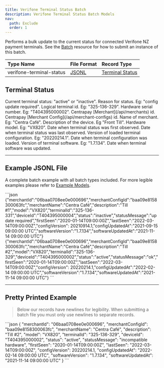 ```yaml
---
title: Verifone Terminal Status Batch
description: Verifone Terminal Status Batch Models
nav:
  path: Exclude
  order: 1
---
```


Performs a bulk update to the current status for connected Verifone NZ payment terminals. See the [Batch](/api/batches) resource for how to submit an instance of this batch.

|        Type Name         |           File Format           |             Record Type             |
| :----------------------- | :------------------------------ | :---------------------------------- |
| verifone-terminal-status | [JSONL](https://jsonlines.org/) | [Terminal Status](#terminal-status) |

## Terminal Status

<Properties>
  <Property name="status" type="string">
    Current terminal status: "active" or "inactive".
  </Property>

  <Property name="statusMessage" type="string">
    Reason for status. Eg: "config update required".
  </Property>

  <Property name="terminalId" type="string">
    Logical terminal id. Eg: "325-136-329".
  </Property>

  <Property name="deviceId" type="string">
    Hardware serial number. Eg: "T404395000002".
  </Property>

  <Property name="merchantId" type="string">
    Centrapay [Merchant](/api/merchants) id.
  </Property>

  <Property name="merchantConfigId" type="string">
    Centrapay [Merchant Config](/api/merchant-configs) id.
  </Property>

  <Property name="merchantName" type="string">
    Name of merchant. Eg: "Centra Café".
  </Property>

  <Property name="description" type="string">
    Description of the device. Eg "Front Till".
  </Property>

  <Property name="model" type="string">
    Hardware model. Eg: "VX820".
  </Property>

  <Property name="firstSeen" type="timestamp">
    Date when terminal status was first observed.
  </Property>

  <Property name="lastSeen" type="timestamp">
    Date when terminal status was last observed.
  </Property>

  <Property name="configVersion" type="string">
    Version of loaded terminal configuration. Eg: "20220214.1".
  </Property>

  <Property name="configUpdatedAt" type="timestamp">
    Date when terminal configuration was loaded.
  </Property>

  <Property name="softwareVersion" type="string">
    Version of terminal software. Eg: "1.7.134".
  </Property>

  <Property name="softwareUpdatedAt" type="timestamp">
    Date when terminal software was updated.
  </Property>
</Properties>

---

## Example JSONL File

A complete batch example with all batch types included. For more legible examples please refer to [Example Models](#pretty-printed-example).

<CodePanel title="Example JSONL">
  ```json
  {"merchantId":"06baa0708ee0e000696","merchantConfigId":"baa09e8158300063fc","merchantName":"Centra Café","description":"Till #1","model":"VX820","terminalId":"325-136-331","deviceId":"T404395000004","status":"inactive","statusMessage":"update required","firstSeen":"2020-01-14T09:00:00Z","lastSeen":"2022-03-14T09:00:00Z","configVersion": 20210914.1,"configUpdatedAt":"2021-09-15 09:00:00 UTC","softwareVersion":"1.7.134","softwareUpdatedAt":"2021-11-14 09:00:00 UTC"}
  {"merchantId":"06baa0708ee0e000696","merchantConfigId":"baa09e8158300063fc","merchantName":"Centra Café","description":"Till #2","model":"VX820","terminalId":"325-136-329","deviceId":"T404395000002","status":"active","statusMessage":"ok","firstSeen":"2020-01-14T09:00:00Z","lastSeen":"2022-03-14T09:00:00Z","configVersion": 20220214.1,"configUpdatedAt":"2022-02-14 09:00:00 UTC","softwareVersion":"1.7.134","softwareUpdatedAt":"2021-11-14 09:00:00 UTC"}
  ```
</CodePanel>

---

## Pretty Printed Example

> Below our records have newlines for legibility. When submitting a batch file you must only use newlines to separate records.

<CodePanel title="Pretty Printed Example">
  ```json
  {
    "merchantId": "06baa0708ee0e000696",
    "merchantConfigId": "baa09e8158300063fc",
    "merchantName": "Centra Café",
    "description": "Till #2",
    "model": "VX820",
    "terminalId": "325-136-329",
    "deviceId": "T404395000002",
    "status": "active",
    "statusMessage": "incompatible hardware",
    "firstSeen": "2020-01-14T09:00:00Z",
    "lastSeen": "2022-03-14T09:00:00Z",
    "configVersion": 20220214.1,
    "configUpdatedAt": "2022-02-14 09:00:00 UTC",
    "softwareVersion": "1.7.134",
    "softwareUpdatedAt": "2021-11-14 09:00:00 UTC"
  }
  ```
</CodePanel>
